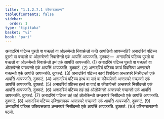 ```yaml
---
title: "1.1.2.7.1 परिमण्डलवग्ग"
tableOfContents: false
sidebar:
  order: 1
type: "tipitaka"
basket: "vi"
book: "pari"
---
```



<DynamicBreadcrumb />

<Division number="175" book="pari">

<Paragraph number="491" book="pari">
अनादरियं पटिच्च पुरतो वा पच्छतो वा ओलम्बेन्तो निवासेन्तो कति आपत्तियो आपज्जति? अनादरियं पटिच्च पुरतो वा पच्छतो वा ओलम्बेन्तो निवासेन्तो एकं आपत्तिं आपज्जति. दुक्कटं—  अनादरियं पटिच्च पुरतो वा पच्छतो वा ओलम्बेन्तो निवासेन्तो इमं एकं आपत्तिं आपज्जति. (1)
</Paragraph>

<Paragraph number="492" book="pari">
अनादरियं पटिच्च पुरतो वा पच्छतो वा ओलम्बेन्तो पारुपन्तो एकं आपत्तिं आपज्जति. दुक्कटं. (2)
</Paragraph>

<Paragraph number="493" book="pari">
अनादरियं पटिच्च कायं विवरित्वा अन्तरघरे गच्छन्तो एकं आपत्तिं आपज्जति. दुक्कटं. (3)
</Paragraph>

<Paragraph number="494" book="pari">
अनादरियं पटिच्च कायं विवरित्वा अन्तरघरे निसीदन्तो एकं आपत्तिं आपज्जति. दुक्कटं. (4)
</Paragraph>

<Paragraph number="495" book="pari">
अनादरियं पटिच्च हत्थं वा पादं वा कीळापेन्तो अन्तरघरे गच्छन्तो एकं आपत्तिं आपज्जति. दुक्कटं. (5)
</Paragraph>

<Paragraph number="496" book="pari">
अनादरियं पटिच्च हत्थं वा पादं वा कीळापेन्तो अन्तरघरे निसीदन्तो एकं आपत्तिं आपज्जति. दुक्कटं. (6)
</Paragraph>

<Paragraph number="497" book="pari">
अनादरियं पटिच्च तहं तहं ओलोकेन्तो अन्तरघरे गच्छन्तो एकं आपत्तिं आपज्जति. दुक्कटं. (7)
</Paragraph>

<Paragraph number="498" book="pari">
अनादरियं पटिच्च तहं तहं ओलोकेन्तो अन्तरघरे निसीदन्तो एकं आपत्तिं आपज्जति. दुक्कटं. (8)
</Paragraph>

<Paragraph number="499" book="pari">
अनादरियं पटिच्च उक्खित्तकाय अन्तरघरे गच्छन्तो एकं आपत्तिं आपज्जति. दुक्कटं. (9)
</Paragraph>

<Paragraph number="500" book="pari">
अनादरियं पटिच्च उक्खित्तकाय अन्तरघरे निसीदन्तो एकं आपत्तिं आपज्जति. दुक्कटं. (10)

</Paragraph>
</Division>

<Paragraph number="501" type="center" book="pari">
परिमण्डलवग्गो पठमो.
</Paragraph>